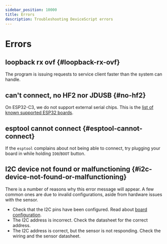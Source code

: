 ```yaml
---
sidebar_position: 10000
title: Errors
description: Troubleshooting DeviceScript errors
---
```


# Errors

## loopback rx ovf {#loopback-rx-ovf}

The program is issuing requests to service client faster than the system can handle.

## can't connect, no HF2 nor JDUSB {#no-hf2}

On ESP32-C3, we do not support external serial chips. This is the [list of known supported ESP32 boards](/devices/esp32).

## esptool cannot connect {#esptool-cannot-connect}

If the `esptool` complains about not being able to connect, try plugging your board in
while holding `IO0`/`BOOT` button.

## I2C device not found or malfunctioning {#i2c-device-not-found-or-malfunctioning}

There is a number of reasons why this error message will appear. A few common ones
are due to invalid configurations, aside from hardware issues with the sensor.

-   Check that the I2C pins have been configured. Read about [board configuration](/developer/board-configuration).
-   The I2C address is incorrect. Check the datasheet for the correct address.
-   The I2C address is correct, but the sensor is not responding. Check the wiring and the sensor datasheet.
